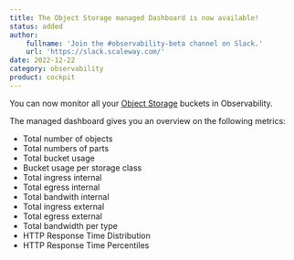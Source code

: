 ```yaml
---
title: The Object Storage managed Dashboard is now available!
status: added
author:
    fullname: 'Join the #observability-beta channel on Slack.'
    url: 'https://slack.scaleway.com/'
date: 2022-12-22
category: observability
product: cockpit
---
```


You can now monitor all your [Object Storage](https://www.scaleway.com/en/object-storage/) buckets in Observability.

The managed dashboard gives you an overview on the following metrics:
- Total number of objects
- Total numbers of parts
- Total bucket usage
- Bucket usage per storage class
- Total ingress internal
- Total egress internal
- Total bandwith internal
- Total ingress external
- Total egress external
- Total bandwidth per type
- HTTP Response Time Distribution
- HTTP Response Time Percentiles

